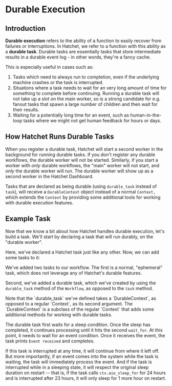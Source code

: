 

# Durable Execution

## Introduction

**Durable execution** refers to the ability of a function to easily recover from failures or interruptions. In Hatchet, we refer to a function with this ability as a **durable task**. Durable tasks are essentially tasks that store intermediate results in a durable event log - in other words, they're a fancy cache.

This is especially useful in cases such as:

1. Tasks which need to always run to completion, even if the underlying machine crashes or the task is interrupted.
2. Situations where a task needs to wait for an very long amount of time for something to complete before continuing. Running a durable task will not take up a slot on the main worker, so is a strong candidate for e.g. fanout tasks that spawn a large number of children and then wait for their results.
3. Waiting for a potentially long time for an event, such as human-in-the-loop tasks where we might not get human feedback for hours or days.

## How Hatchet Runs Durable Tasks

When you register a durable task, Hatchet will start a second worker in the background for running durable tasks. If you don't register any durable workflows, the durable worker will not be started. Similarly, if you start a worker with _only_ durable workflows, the "main" worker will not start, and _only_ the durable worker will run. The durable worker will show up as a second worker in the Hatchet Dashboard.

Tasks that are declared as being durable (using `durable_task` instead of `task`), will receive a `DurableContext` object instead of a normal `Context,` which extends the `Context` by providing some additional tools for working with durable execution features.

## Example Task

Now that we know a bit about how Hatchet handles durable execution, let's build a task. We'll start by declaring a task that will run durably, on the "durable worker".

<Snippet src={snips.python.durable.worker} block="create_a_durable_workflow" />

Here, we've declared a Hatchet task just like any other. Now, we can add some tasks to it:

<Snippet src={snips.python.durable.worker} block="add_durable_task" />

We've added two tasks to our workflow. The first is a normal, "ephemeral" task, which does not leverage any of Hatchet's durable features.

Second, we've added a durable task, which we've created by using the `durable_task` method of the `Workflow`, as opposed to the `task` method.

<Callout type="info" emoji="💡">
  Note that the `durable_task` we've defined takes a `DurableContext`, as
  opposed to a regular `Context`, as its second argument. The `DurableContext`
  is a subclass of the regular `Context` that adds some additional methods for
  working with durable tasks.
</Callout>

The durable task first waits for a sleep condition. Once the sleep has completed, it continues processing until it hits the second `wait_for`. At this point, it needs to wait for an event condition. Once it receives the event, the task prints `Event received` and completes.

If this task is interrupted at any time, it will continue from where it left off. But more importantly, if an event comes into the system while the task is waiting, the task will immediately process the event. And if the task is interrupted while in a sleeping state, it will respect the original sleep duration on restart -- that is, if the task calls `ctx.aio_sleep_for` for 24 hours and is interrupted after 23 hours, it will only sleep for 1 more hour on restart.
